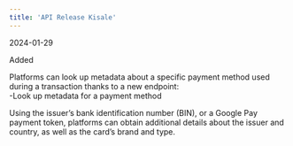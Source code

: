 ```yaml
---
title: 'API Release Kisale'  
---
```

<span class="date">2024-01-29</span>  
  
  
<div class="pill pill-green">Added</div>  
  

Platforms can look up metadata about a specific payment method used during a transaction thanks to a new endpoint:   
-Look up metadata for a payment method  

Using the issuer’s bank identification number (BIN), or a Google Pay payment token, platforms can obtain additional details about the issuer and country, as well as the card’s brand and type.